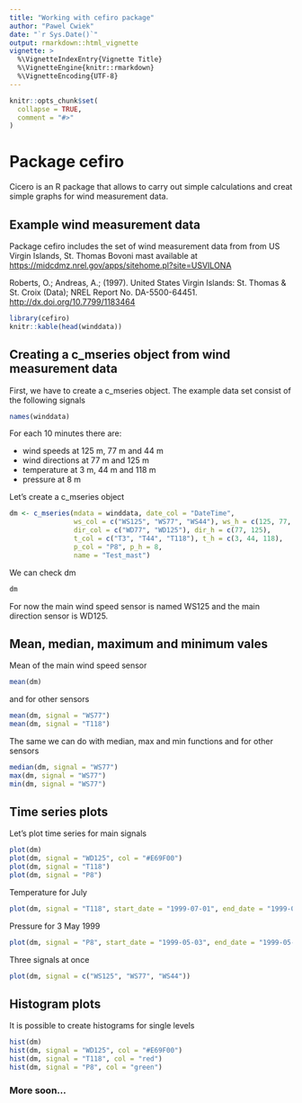 ```yaml
---
title: "Working with cefiro package"
author: "Pawel Cwiek"
date: "`r Sys.Date()`"
output: rmarkdown::html_vignette
vignette: >
  %\VignetteIndexEntry{Vignette Title}
  %\VignetteEngine{knitr::rmarkdown}
  %\VignetteEncoding{UTF-8}
---
```


```r
knitr::opts_chunk$set(
  collapse = TRUE,
  comment = "#>"
)
```
# Package cefiro

Cicero is an R package that allows to carry out simple calculations and creat simple graphs
for wind measurement data.

## Example wind measurement data

Package cefiro includes the set of wind measurement data from 
from US Virgin Islands, St. Thomas Bovoni mast available at
<https://midcdmz.nrel.gov/apps/sitehome.pl?site=USVILONA>

Roberts, O.; Andreas, A.; (1997). United States Virgin Islands:
St. Thomas & St. Croix (Data); NREL Report No. DA-5500-64451.
<http://dx.doi.org/10.7799/1183464>

```r
library(cefiro)
knitr::kable(head(winddata))
```

## Creating a c_mseries object from wind measurement data

First, we have to create a c_mseries object. The example data set consist of the following signals

```r
names(winddata)
```

For each 10 minutes there are:

- wind speeds at 125 m, 77 m and 44 m
- wind directions at 77 m and 125 m
- temperature at 3 m, 44 m and 118 m
- pressure at 8 m

Let's create a c_mseries object

```r
dm <- c_mseries(mdata = winddata, date_col = "DateTime",
                ws_col = c("WS125", "WS77", "WS44"), ws_h = c(125, 77, 44),
                dir_col = c("WD77", "WD125"), dir_h = c(77, 125),
                t_col = c("T3", "T44", "T118"), t_h = c(3, 44, 118),
                p_col = "P8", p_h = 8,
                name = "Test_mast")
```

We can check dm 
```r
dm
```

For now the main wind speed sensor is named WS125 and the main direction sensor is WD125.

## Mean, median, maximum and minimum vales

Mean of the main wind speed sensor

```r
mean(dm)
```

and for other sensors
```r
mean(dm, signal = "WS77")
mean(dm, signal = "T118")
```

The same we can do with median, max and min functions
and for other sensors
```r
median(dm, signal = "WS77")
max(dm, signal = "WS77")
min(dm, signal = "WS77")
```

## Time series plots
Let's plot time series for main signals
```r
plot(dm)
plot(dm, signal = "WD125", col = "#E69F00")
plot(dm, signal = "T118")
plot(dm, signal = "P8")
```

Temperature for July
```r
plot(dm, signal = "T118", start_date = "1999-07-01", end_date = "1999-07-31", col = "red")
```
Pressure for 3 May 1999
```r
plot(dm, signal = "P8", start_date = "1999-05-03", end_date = "1999-05-03", col = "green")
```

Three signals at once
```r
plot(dm, signal = c("WS125", "WS77", "WS44"))
```

## Histogram plots
It is possible to create histograms for single levels

```r
hist(dm)
hist(dm, signal = "WD125", col = "#E69F00")
hist(dm, signal = "T118", col = "red")
hist(dm, signal = "P8", col = "green")
```

### More soon...
